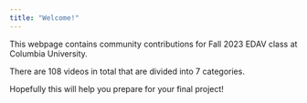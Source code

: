 ```yaml
---
title: "Welcome!"
---
```


This webpage contains community contributions for Fall 2023 EDAV class at Columbia University. 

There are 108 videos in total that are divided into 7 categories.

Hopefully this will help you prepare for your final project!

